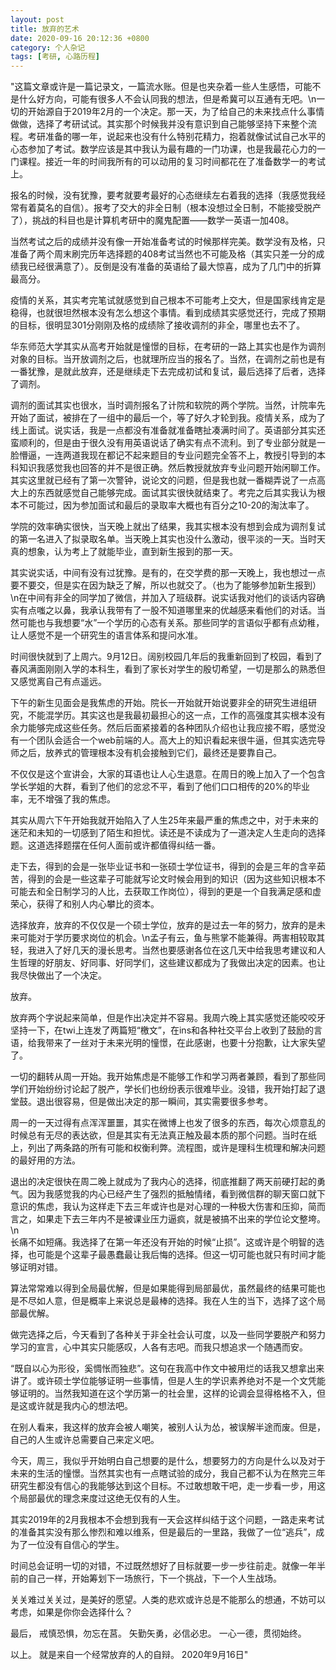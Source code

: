 ```yaml
---
layout: post
title: 放弃的艺术
date: 2020-09-16 20:12:36 +0800
category: 个人杂记
tags: [考研, 心路历程]
---
```


"这篇文章或许是一篇记录文，一篇流水账。但是也夹杂着一些人生感悟，可能不是什么好方向，可能有很多人不会认同我的想法，但是希冀可以互通有无吧。\n一切的开始源自于2019年2月的一个决定。那一天，为了给自己的未来找点什么事情做做，选择了考研试试。其实那个时候我并没有意识到自己能够坚持下来整个流程。考研准备的哪一年，说起来也没有什么特别花精力，抱着就像试试自己水平的心态参加了考试。数学应该是其中我认为最有趣的一门功课，也是我最花心力的一门课程。接近一年的时间我所有的可以动用的复习时间都花在了准备数学一的考试上。

报名的时候，没有犹豫，要考就要考最好的心态继续左右着我的选择（我感觉我经常有着莫名的自信）。报考了交大的非全日制（根本没想过全日制，不能接受脱产了），挑战的科目也是计算机考研中的魔鬼配置——数学一英语一加408。

当然考试之后的成绩并没有像一开始准备考试的时候那样完美。数学没有及格，只准备了两个周末刷完历年选择题的408考试当然也不可能及格（其实只差一分的成绩我已经很满意了）。反倒是没有准备的英语给了最大惊喜，成为了几门中的折算最高分。

疫情的关系，其实考完笔试就感觉到自己根本不可能考上交大，但是国家线肯定是稳得，也就很坦然根本没有怎么想这个事情。看到成绩其实感觉还行，完成了预期的目标，很明显301分刚刚及格的成绩除了接收调剂的非全，哪里也去不了。

华东师范大学其实从高考开始就是憧憬的目标，在考研的一路上其实也是作为调剂对象的目标。当开放调剂之后，也就理所应当的报名了。当然，在调剂之前也是有一番犹豫，是就此放弃，还是继续走下去完成初试和复试，最后选择了后者，选择了调剂。

调剂的面试其实也很水，当时调剂报名了计院和软院的两个学院。当然，计院率先开始了面试，被排在了一组中的最后一个，等了好久才轮到我。疫情关系，成为了线上面试。说实话，我是一点都没有准备就准备瞎扯凑满时间了。英语部分其实还蛮顺利的，但是由于很久没有用英语说话了确实有点不流利。到了专业部分就是一脸懵逼，一连两道我现在都记不起来题目的专业问题完全答不上，教授引导到的本科知识我感觉我也回答的并不是很正确。然后教授就放弃专业问题开始闲聊工作。其实这里就已经有了第一次警钟，说论文的问题，但是我也就一番糊弄说了一点高大上的东西就感觉自己能够完成。面试其实很快就结束了。考完之后其实我认为根本不可能过，因为参加面试和最后的录取率大概也有百分之10-20的淘汰率了。

学院的效率确实很快，当天晚上就出了结果，我其实根本没有想到会成为调剂复试的第一名进入了拟录取名单。当天晚上其实也没什么激动，很平淡的一天。当时天真的想象，认为考上了就能毕业，直到新生报到的那一天。

其实说实话，中间有没有过犹豫。是有的，在交学费的那一天晚上，我也想过一点要不要交，但是实在因为缺乏了解，所以也就交了。（也为了能够参加新生报到）\n在中间有非全的同学加了微信，并加入了班级群。说实话我对他们的谈话内容确实有点嗤之以鼻，我承认我带有了一股不知道哪里来的优越感来看他们的对话。当然可能也与我想要“水”一个学历的心态有关系。那些同学的言语似乎都有点幼稚，让人感觉不是一个研究生的语言体系和提问水准。

时间很快就到了上周六。9月12日。阔别校园几年后的我重新回到了校园，看到了春风满面刚刚入学的本科生，看到了家长对学生的殷切希望，一切是那么的熟悉但又感觉离自己有点遥远。

下午的新生见面会是我焦虑的开始。院长一开始就开始说要非全的研究生进组研究，不能混学历。其实这也是我最初最担心的这一点，工作的高强度其实根本没有余力能够完成这些任务。然后后面紧接着的各种团队介绍也让我应接不暇，感觉没有一个团队会适合一个web前端的人。高大上的知识看起来很牛逼，但其实选完导师之后，放养式的管理根本没有机会接触到它们，最终还是要靠自己。

不仅仅是这个宣讲会，大家的耳语也让人心生退意。在周日的晚上加入了一个包含学长学姐的大群，看到了他们的忿忿不平，看到了他们口口相传的20%的毕业率，无不增强了我的焦虑。

其实从周六下午开始我就开始陷入了人生25年来最严重的焦虑之中，对于未来的迷茫和未知的一切感到了陌生和担忧。读还是不读成为了一道决定人生走向的选择题。这道选择题摆在任何人面前或许都值得纠结一番。

走下去，得到的会是一张毕业证书和一张硕士学位证书，得到的会是三年的含辛茹苦，得到的会是一些这辈子可能就写论文时候会用到的知识（因为这些知识根本不可能去和全日制学习的人比，去获取工作岗位），得到的更是一个自我满足感和虚荣心，获得了和别人内心攀比的资本。

选择放弃，放弃的不仅仅是一个硕士学位，放弃的是过去一年的努力，放弃的是未来可能对于学历要求岗位的机会。\n孟子有云，鱼与熊掌不能兼得。两害相较取其轻，我进入了好几天的漫长思考。当然也要感谢各位在这几天中给我思考建议和人生哲理的好朋友、好同事、好同学们，这些建议都成为了我做出决定的因素。也让我尽快做出了一个决定。

放弃。

放弃两个字说起来简单，但是作出决定并不容易。我周六晚上其实感觉还能咬咬牙坚持一下，在twi上连发了两篇短“檄文”，在ins和各种社交平台上收到了鼓励的言语，给我带来了一丝对于未来光明的憧憬，在此感谢，也要十分抱歉，让大家失望了。

一切的翻转从周一开始。我开始焦虑是不能够工作和学习两者兼顾，看到了那些同学们开始纷纷讨论起了脱产，学长们也纷纷表示很难毕业。没错，我开始打起了退堂鼓。退出很容易，但是做出决定的那一瞬间，其实需要很多参考。

周一的一天过得有点浑浑噩噩，其实在微博上也发了很多的东西，每次心烦意乱的时候总有无尽的表达欲，但是其实有无法真正触及最本质的那个问题。当时在纸上，列出了两条路的所有可能和权衡利弊。流程图，或许是理科生梳理和解决问题的最好用的方法。

退出的决定很快在周二晚上就成为了我内心的选择，彻底推翻了两天前硬打起的勇气。因为我感觉我的内心已经产生了强烈的抵触情绪，看到微信群的聊天窗口就下意识的焦虑，我认为这样走下去三年或许也是对心理的一种极大伤害和压抑，简而言之，如果走下去三年内不是被课业压力逼疯，就是被搞不出来的学位论文整垮。\n\
长痛不如短痛。我选择了在第一年还没有开始的时候“止损”。这或许是个明智的选择，也可能是个这辈子最愚蠢最让我后悔的选择。但这一切可能也就只有时间才能够证明对错。

算法常常难以得到全局最优解，但是如果能得到局部最优，虽然最终的结果可能也是不尽如人意，但是概率上来说总是最棒的选择。我在人生的当下，选择了这个局部最优解。

做完选择之后，今天看到了各种关于非全社会认可度，以及一些同学要脱产和努力学习的宣言，心中其实只能感叹，人各有志吧。而我只想追求一个随遇而安。

“既自以心为形役，奚惆怅而独悲”。这句在我高中作文中被用烂的话我又想拿出来讲了。或许硕士学位能够证明一些事情，但是人生的学识素养绝对不是一个文凭能够证明的。当然我知道在这个学历第一的社会里，这样的论调会显得格格不入，但是这或许就是我内心的想法吧。

在别人看来，我这样的放弃会被人嘲笑，被别人认为怂，被误解半途而废。但是，自己的人生或许总需要自己来定义吧。

今天，周三，我似乎开始明白自己想要的是什么，想要努力的方向是什么以及对于未来的生活的憧憬。当然其实也有一点瞎试验的成分，我自己都不认为在熬完三年研究生都没有信心的我能够达到这个目标。不过敢想敢干吧，走一步看一步，用这个局部最优的理念来度过这绝无仅有的人生。

其实2019年的2月我根本不会想到我有一天会这样纠结于这个问题，一路走来考试的准备其实没有那么惨烈和难以维系，但是最后的一里路，我做了一位“逃兵”，成为了一位没有自信心的学生。

时间总会证明一切的对错，不过既然想好了目标就要一步一步往前走。就像一年半前的自己一样，开始筹划下一场旅行，下一个挑战，下一个人生战场。

关关难过关关过，是美好的愿望。人类的悲欢或许总是不能那么的想通，不妨可以考虑，如果是你你会选择什么？

最后， 
戒慎恐惧，勿忘在莒。 
矢勤矢勇，必信必忠。
一心一德，贯彻始终。

以上。 
就是来自一个经常放弃的人的自辩。 
2020年9月16日"



